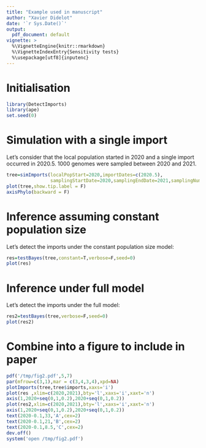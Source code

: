```yaml
---
title: "Example used in manuscript"
author: "Xavier Didelot"
date: '`r Sys.Date()`'
output:
  pdf_document: default
vignette: >
  %\VignetteEngine{knitr::rmarkdown}
  %\VignetteIndexEntry{Sensitivity tests}
  %\usepackage[utf8]{inputenc}
---
```


# Initialisation

```r
library(DetectImports)
library(ape)
set.seed(0)
```

# Simulation with a single import

Let's consider that the local population started in 2020 and a single import occurred in 2020.5.
1000 genomes were sampled between 2020 and 2021.

```r
tree=simImports(localPopStart=2020,importDates=c(2020.5),
                samplingStartDate=2020,samplingEndDate=2021,samplingNumber=1000)
plot(tree,show.tip.label = F)
axisPhylo(backward = F)
```

# Inference assuming constant population size

Let's detect the imports under the constant population size model:

```r
res=testBayes(tree,constant=T,verbose=F,seed=0)
plot(res)
```

# Inference under full model

Let's detect the imports under the full model:

```r
res2=testBayes(tree,verbose=F,seed=0)
plot(res2)
```

# Combine into a figure to include in paper

```r
pdf('/tmp/fig2.pdf',5,7)
par(mfrow=c(3,1),mar = c(3,4,3,4),xpd=NA)
plotImports(tree,tree$imports,xaxs='i')
plot(res ,xlim=c(2020,2021),bty='l',xaxs='i',xaxt='n')
axis(1,2020+seq(0,1,0.2),2020+seq(0,1,0.2))
plot(res2,xlim=c(2020,2021),bty='l',xaxs='i',xaxt='n')
axis(1,2020+seq(0,1,0.2),2020+seq(0,1,0.2))
text(2020-0.1,33,'A',cex=2)
text(2020-0.1,21,'B',cex=2)
text(2020-0.1,8.5,'C',cex=2)
dev.off()
system('open /tmp/fig2.pdf')
```
